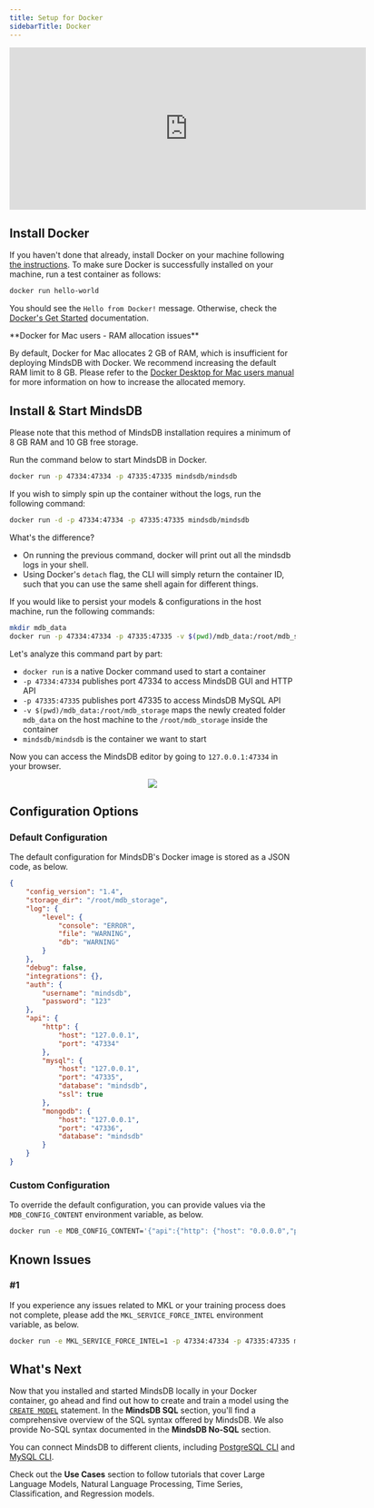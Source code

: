 ```yaml
---
title: Setup for Docker
sidebarTitle: Docker
---
```


<iframe
    className="w-full h-96"
    width="628"
    height="286"
    src="https://www.youtube.com/embed/Bmuavy0MelQ"
    title="Deploy MindsDB using Docker"
    frameborder="0"
    allow="accelerometer; autoplay; clipboard-write; encrypted-media; gyroscope; picture-in-picture"
    allowfullscreen
></iframe>

## Install Docker

If you haven't done that already, install Docker on your machine following [the instructions](https://docs.docker.com/install). To make sure Docker is successfully installed on your machine, run a test container as follows:

```bash
docker run hello-world
```

You should see the `Hello from Docker!` message. Otherwise, check the
[Docker's Get Started](https://www.docker.com/get-started) documentation.

<Warning>
**Docker for Mac users - RAM allocation issues**

By default, Docker for Mac allocates 2 GB of RAM, which is insufficient for
deploying MindsDB with Docker. We recommend increasing the default RAM limit to
8 GB. Please refer to the
[Docker Desktop for Mac users manual](https://docs.docker.com/desktop/mac/#resources)
for more information on how to increase the allocated memory.

</Warning>

## Install & Start MindsDB

<Tip>
Please note that this method of MindsDB installation requires a minimum of 8 GB RAM and 10 GB free storage.
</Tip>

Run the command below to start MindsDB in Docker.

```bash
docker run -p 47334:47334 -p 47335:47335 mindsdb/mindsdb
```

If you wish to simply spin up the container without the logs, run the following command:

```bash
docker run -d -p 47334:47334 -p 47335:47335 mindsdb/mindsdb
```

<Info>
What's the difference?

-   On running the previous command, docker will print out all the mindsdb logs in your shell.
-   Using Docker's `detach` flag, the CLI will simply return the container ID, such that you can use the same shell again for different things.
</Info>

<Tip>
If you would like to persist your models & configurations in the host machine, run the following commands:

```bash
mkdir mdb_data
docker run -p 47334:47334 -p 47335:47335 -v $(pwd)/mdb_data:/root/mdb_storage mindsdb/mindsdb
```

Let's analyze this command part by part:

-   `docker run` is a native Docker command used to start a container
-   `-p 47334:47334` publishes port 47334 to access MindsDB GUI and HTTP API
-   `-p 47335:47335` publishes port 47335 to access MindsDB MySQL API
-   `-v $(pwd)/mdb_data:/root/mdb_storage` maps the newly created folder `mdb_data` on the host machine to the `/root/mdb_storage` inside the container
-   `mindsdb/mindsdb` is the container we want to start
</Tip>

Now you can access the MindsDB editor by going to `127.0.0.1:47334` in your browser.

<p align="center">
  <img src="/assets/mindsdb-local-editor.png" />
</p>

## Configuration Options

### Default Configuration

The default configuration for MindsDB's Docker image is stored as a JSON code, as below.

```json
{
    "config_version": "1.4",
    "storage_dir": "/root/mdb_storage",
    "log": {
        "level": {
            "console": "ERROR",
            "file": "WARNING",
            "db": "WARNING"
        }
    },
    "debug": false,
    "integrations": {},
    "auth": {
        "username": "mindsdb",
        "password": "123"
    },
    "api": {
        "http": {
            "host": "127.0.0.1",
            "port": "47334"
        },
        "mysql": {
            "host": "127.0.0.1",
            "port": "47335",
            "database": "mindsdb",
            "ssl": true
        },
        "mongodb": {
            "host": "127.0.0.1",
            "port": "47336",
            "database": "mindsdb"
        }
    }
}
```

### Custom Configuration

To override the default configuration, you can provide values via the `MDB_CONFIG_CONTENT` environment variable, as below.

```bash
docker run -e MDB_CONFIG_CONTENT='{"api":{"http": {"host": "0.0.0.0","port": "8080"}}}' mindsdb/mindsdb
```

## Known Issues

### #1

If you experience any issues related to MKL or your training process does not complete, please add the `MKL_SERVICE_FORCE_INTEL` environment variable, as below.

```bash
docker run -e MKL_SERVICE_FORCE_INTEL=1 -p 47334:47334 -p 47335:47335 mindsdb/mindsdb
```

## What's Next

Now that you installed and started MindsDB locally in your Docker container, go ahead and find out how to create and train a model using the [`CREATE MODEL`](/sql/create/model) statement. In the **MindsDB SQL** section, you'll find a comprehensive overview of the SQL syntax offered by MindsDB. We also provide No-SQL syntax documented in the **MindsDB No-SQL** section.

You can connect MindsDB to different clients, including [PostgreSQL CLI](/connect/postgres-client) and [MySQL CLI](/connect/mysql-client).

Check out the **Use Cases** section to follow tutorials that cover Large Language Models, Natural Language Processing, Time Series, Classification, and Regression models.
